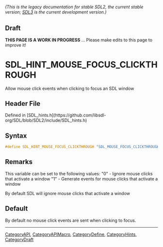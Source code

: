 ====== (This is the legacy documentation for stable SDL2, the current stable version; [https://wiki.libsdl.org/SDL3/ SDL3] is the current development version.) ======

== Draft ==

'''THIS PAGE IS A WORK IN PROGRESS''' ... Please make edits to this page to improve it!



<!-- #*^*^*^*^*See https://wiki.libsdl.org/SGEnumerations for details on editing this page*^*^*^*^* -->
= SDL_HINT_MOUSE_FOCUS_CLICKTHROUGH =

Allow mouse click events when clicking to focus an SDL window

== Header File ==

Defined in [SDL_hints.h](https://github.com/libsdl-org/SDL/blob/SDL2/include/SDL_hints.h)

== Syntax ==

<syntaxhighlight lang='c'>
#define SDL_HINT_MOUSE_FOCUS_CLICKTHROUGH "SDL_MOUSE_FOCUS_CLICKTHROUGH"</syntaxhighlight>

== Remarks ==

This variable can be set to the following values: "0" - Ignore mouse clicks
that activate a window "1" - Generate events for mouse clicks that activate
a window

By default SDL will ignore mouse clicks that activate a window

== Default ==

By default no mouse click events are sent when clicking to focus.

----
[[CategoryAPI]], [[CategoryAPIMacro]], [[CategoryDefine]], [[CategoryHints]], [[CategoryDraft]]
<!-- #See the Style Guide for instructions on editing the footer. -->


